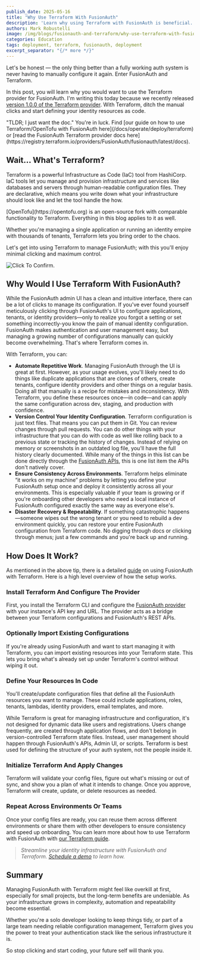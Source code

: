 ```yaml
---
publish_date: 2025-05-16
title: "Why Use Terraform With FusionAuth"
description: 'Learn why using Terraform with FusionAuth is beneficial.'
authors: Mark Robustelli
image: /img/blogs/fusionauth-and-terraform/why-use-terraform-with-fusionauth.png
categories: Education
tags: deployment, terraform, fusionauth, deployment
excerpt_separator: "{/* more */}"
---
```



Let's be honest — the only thing better than a fully working auth system is never having to manually configure it again. Enter FusionAuth and Terraform.

In this post, you will learn why you would want to use the Terraform provider for FusionAuth. I'm writing this today because we recently released [version 1.0.0 of the Terraform provider](https://github.com/fusionauth/terraform-provider-fusionauth). With Terraform, ditch the manual clicks and start defining your identity resources as code.

<Aside type="tip">"TLDR; I just want the doc." You're in luck. Find [our guide on how to use Terraform/OpenTofu with FusionAuth here](/docs/operate/deploy/terraform) or [read the FusionAuth Terraform provider docs here](https://registry.terraform.io/providers/FusionAuth/fusionauth/latest/docs).</Aside>

## Wait... What's Terraform?

Terraform is a powerful Infrastructure as Code (IaC) tool from HashiCorp. IaC tools let you manage and provision infrastructure and services like databases and servers through human-readable configuration files. They are declarative, which means you write down what your infrastructure should look like and let the tool handle the how.

<Aside type="tip">[OpenTofu](https://opentofu.org) is an open-source fork with comparable functionality to Terraform. Everything in this blog applies to it as well.</Aside>

Whether you're managing a single application or running an identity empire with thousands of tenants, Terraform lets you bring order to the chaos.

Let's get into using Terraform to manage FusionAuth; with this you'll enjoy minimal clicking and maximum control.

<div style={{textAlign: "center"}}>
  <img src="/img/blogs/fusionauth-and-terraform/confirm-button.jpg" alt="Click To Confirm." style={{ display: "block", margin: "0 auto" }} />
</div>

## Why Would I Use Terraform With FusionAuth?

While the FusionAuth admin UI has a clean and intuitive interface, there can be a lot of clicks to manage its configuration. If you've ever found yourself meticulously clicking through FusionAuth's UI to configure applications, tenants, or identity providers—only to realize you forgot a setting or set something incorrectly-you know the pain of manual identity configuration. FusionAuth makes authentication and user management easy, but managing a growing number of configurations manually can quickly become overwhelming. That's where Terraform comes in.

With Terraform, you can:
* **Automate Repetitive Work**. Managing FusionAuth through the UI is great at first. However, as your usage evolves, you'll likely need to do things like duplicate applications that are clones of others, create tenants, configure identity providers and other things on a regular basis. Doing all that manually is a recipe for mistakes and inconsistency. With Terraform, you define these resources once—in code—and can apply the same configuration across dev, staging, and production with confidence.
* **Version Control Your Identity Configuration**. Terraform configuration is just text files. That means you can put them in Git. You can review changes through pull requests. You can do other things with your infrastructure that you can do with code as well like rolling back to a previous state or tracking the history of changes. Instead of relying on memory or screenshots in an outdated log file, you'll have the full history clearly documented. While many of the things in this list can be done directly through the [FusionAuth APIs](/docs/apis/), this is one list item the APIs don't natively cover.
* **Ensure Consistency Across Environments**. Terraform helps eliminate “it works on my machine” problems by letting you define your FusionAuth setup once and deploy it consistently across all your environments. This is especially valuable if your team is growing or if you're onboarding other developers who need a local instance of FusionAuth configured exactly the same way as everyone else's.
* **Disaster Recovery & Repeatability**. If something catastrophic happens—someone wipes out the wrong tenant or you need to rebuild a dev environment quickly, you can restore your entire FusionAuth configuration from Terraform code. No digging through docs or clicking through menus; just a few commands and you're back up and running.

## How Does It Work?

As mentioned in the above tip, there is a detailed [guide](/docs/operate/deploy/terraform) on using FusionAuth with Terraform. Here is a high level overview of how the setup works.

### Install Terraform And Configure The Provider

First, you install the Terraform CLI and configure the [FusionAuth provider](https://registry.terraform.io/providers/fusionauth/fusionauth/latest) with your instance's API key and URL. The provider acts as a bridge between your Terraform configurations and FusionAuth's REST APIs.

### Optionally Import Existing Configurations

If you're already using FusionAuth and want to start managing it with Terraform, you can import existing resources into your Terraform state. This lets you bring what's already set up under Terraform's control without wiping it out.

### Define Your Resources In Code

You'll create/update configuration files that define all the FusionAuth resources you want to manage. These could include applications, roles, tenants, lambdas, identity providers, email templates, and more.

While Terraform is great for managing infrastructure and configuration, it's not designed for dynamic data like users and registrations. Users change frequently, are created through application flows, and don't belong in version-controlled Terraform state files. Instead, user management should happen through FusionAuth's APIs, Admin UI, or scripts. Terraform is best used for defining the structure of your auth system, not the people inside it.

### Initialize Terraform And Apply Changes

Terraform will validate your config files, figure out what's missing or out of sync, and show you a plan of what it intends to change. Once you approve, Terraform will create, update, or delete resources as needed.

### Repeat Across Environments Or Teams

Once your config files are ready, you can reuse them across different environments or share them with other developers to ensure consistency and speed up onboarding.
You can learn more about how to use Terraform with FusionAuth with [our Terraform guide](/docs/operate/deploy/terraform).

> _Streamline your identity infrastructure with FusionAuth and Terraform. [Schedule a demo](/contact) to learn how._

## Summary

Managing FusionAuth with Terraform might feel like overkill at first, especially for small projects, but the long-term benefits are undeniable. As your infrastructure grows in complexity, automation and repeatability become essential.

Whether you're a solo developer looking to keep things tidy, or part of a large team needing reliable configuration management, Terraform gives you the power to treat your authentication stack like the serious infrastructure it is.

So stop clicking and start coding, your future self will thank you.

